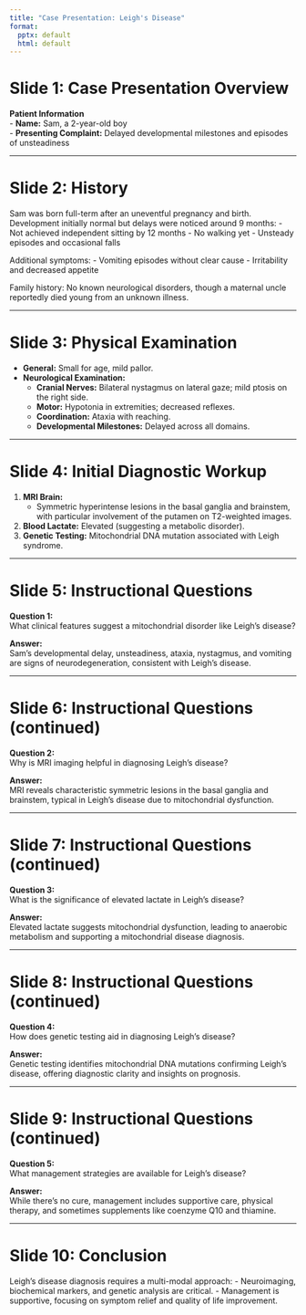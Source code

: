 ```yaml
---
title: "Case Presentation: Leigh's Disease"
format:
  pptx: default
  html: default
---
```


# Slide 1: Case Presentation Overview

**Patient Information**\
- **Name:** Sam, a 2-year-old boy\
- **Presenting Complaint:** Delayed developmental milestones and episodes of unsteadiness

------------------------------------------------------------------------

# Slide 2: History

Sam was born full-term after an uneventful pregnancy and birth. Development initially normal but delays were noticed around 9 months: - Not achieved independent sitting by 12 months - No walking yet - Unsteady episodes and occasional falls

Additional symptoms: - Vomiting episodes without clear cause - Irritability and decreased appetite

Family history: No known neurological disorders, though a maternal uncle reportedly died young from an unknown illness.

------------------------------------------------------------------------

# Slide 3: Physical Examination

-   **General:** Small for age, mild pallor.
-   **Neurological Examination:**
    -   **Cranial Nerves:** Bilateral nystagmus on lateral gaze; mild ptosis on the right side.
    -   **Motor:** Hypotonia in extremities; decreased reflexes.
    -   **Coordination:** Ataxia with reaching.
    -   **Developmental Milestones:** Delayed across all domains.

------------------------------------------------------------------------

# Slide 4: Initial Diagnostic Workup

1.  **MRI Brain:**
    -   Symmetric hyperintense lesions in the basal ganglia and brainstem, with particular involvement of the putamen on T2-weighted images.
2.  **Blood Lactate:** Elevated (suggesting a metabolic disorder).
3.  **Genetic Testing:** Mitochondrial DNA mutation associated with Leigh syndrome.

------------------------------------------------------------------------

# Slide 5: Instructional Questions

**Question 1:**\
What clinical features suggest a mitochondrial disorder like Leigh’s disease?

**Answer:**\
Sam's developmental delay, unsteadiness, ataxia, nystagmus, and vomiting are signs of neurodegeneration, consistent with Leigh’s disease.

------------------------------------------------------------------------

# Slide 6: Instructional Questions (continued)

**Question 2:**\
Why is MRI imaging helpful in diagnosing Leigh’s disease?

**Answer:**\
MRI reveals characteristic symmetric lesions in the basal ganglia and brainstem, typical in Leigh’s disease due to mitochondrial dysfunction.

------------------------------------------------------------------------

# Slide 7: Instructional Questions (continued)

**Question 3:**\
What is the significance of elevated lactate in Leigh’s disease?

**Answer:**\
Elevated lactate suggests mitochondrial dysfunction, leading to anaerobic metabolism and supporting a mitochondrial disease diagnosis.

------------------------------------------------------------------------

# Slide 8: Instructional Questions (continued)

**Question 4:**\
How does genetic testing aid in diagnosing Leigh’s disease?

**Answer:**\
Genetic testing identifies mitochondrial DNA mutations confirming Leigh’s disease, offering diagnostic clarity and insights on prognosis.

------------------------------------------------------------------------

# Slide 9: Instructional Questions (continued)

**Question 5:**\
What management strategies are available for Leigh’s disease?

**Answer:**\
While there’s no cure, management includes supportive care, physical therapy, and sometimes supplements like coenzyme Q10 and thiamine.

------------------------------------------------------------------------

# Slide 10: Conclusion

Leigh’s disease diagnosis requires a multi-modal approach: - Neuroimaging, biochemical markers, and genetic analysis are critical. - Management is supportive, focusing on symptom relief and quality of life improvement.